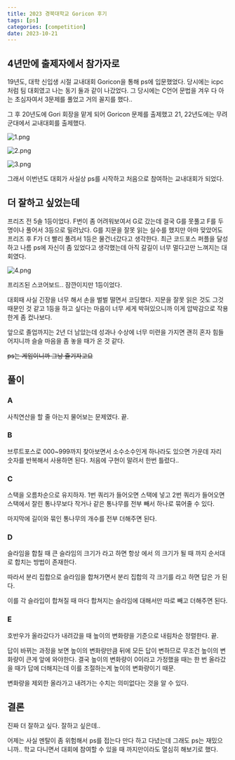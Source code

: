 ```yaml
---
title: 2023 경북대학교 Goricon 후기
tags: [ps]
categories: [competition]
date: 2023-10-21
---
```

## 4년만에 출제자에서 참가자로
19년도, 대학 신입생 시절 교내대회 Goricon을 통해 ps에 입문했었다. 당시에는 icpc처럼 팀 대회였고 나는 동기 둘과 같이 나갔었다.
그 당시에는 C언어 문법을 겨우 다 아는 초심자여서 3문제를 풀었고 거의 꼴지를 했다..

그 후 20년도에 Gori 회장을 맡게 되어 Goricon 문제를 출제했고 21, 22년도에는 무려 군대에서 교내대회를 출제했다.

![1.png](../images/15/1.png)

![2.png](../images/15/2.png)

![3.png](../images/15/3.png)

그래서 이번년도 대회가 사실상 ps를 시작하고 처음으로 참여하는 교내대회가 되었다.

## 더 잘하고 싶었는데
프리즈 전 5솔 1등이었다. F번이 좀 어려워보여서 G로 갔는데 결국 G를 못풀고 F를 두명이나 풀어서 3등으로 밀려났다.
G를 지문을 잘못 읽는 실수를 했지만 아마 맞았어도 프리즈 후 F가 더 빨리 풀려서 1등은 물건너갔다고 생각한다.
최근 코드포스 퍼플을 달성하고 나름 ps에 자신이 좀 있었다고 생각했는데 아직 갈길이 너무 멀다고만 느껴지는 대회였다.

![4.png](../images/15/4.png)

프리즈된 스코어보드.. 잠깐이지만 1등이었다.

대회때 사실 긴장을 너무 해서 손을 벌벌 떨면서 코딩했다. 지문을 잘못 읽은 것도 그것 때문인 것 같고 1등을 하고 싶다는 마음이 너무 세게 박혀있으니까 이게 압박감으로 작용한게 좀 컸나보다.

앞으로 졸업까지는 2년 더 남았는데 성과나 수상에 너무 미련을 가지면 괜히 혼자 힘들어지니까 슬슬 마음을 좀 놓을 때가 온 것 같다.

<s>ps는 게임이니까 그낭 즐기자고요</s>

## 풀이
### A
사칙연산을 할 줄 아는지 물어보는 문제였다. <MathBlock math="(a+b+c+d)*4 >= n"/>  끝.

### B
브루트포스로 000~999까지 찾아보면서 소수소수인게 하나라도 있으면 가운데 자리 숫자를 반복해서 사용하면 된다. 처음에 구현이 말려서 한번 틀렸다..

### C
스택을 오름차순으로 유지하자. 1번 쿼리가 들어오면 스택에 넣고 2번 쿼리가 들어오면 스택에서 잘린 통나무보다 작거나 같은 통나무를 전부 빼서 하나로 묶어줄 수 있다.

마지막에 길이와 묶인 통나무의 개수를 전부 더해주면 된다.

### D
슬라임을 합칠 때 큰 슬라임의 크기가 <MathBlock math="K"/>라고 하면 항상 <MathBlock math="1"/>에서 <MathBlock math="K"/>의 크기가 될 때 까지 순서대로 합치는 방법이 존재한다.

따라서 분리 집합으로 슬라임을 합쳐가면서 분리 집합의 각 크기를 <MathBlock math="A_i"/>라고 하면 답은 <MathBlock math="\sum_1^N{A_i*(A_i-1)/2}"/>가 된다.

이를 각 슬라입이 합쳐질 때 마다 합쳐지는 슬라임에 대해서만 따로 빼고 더해주면 된다.

### E
호반우가 올라갔다가 내려갔을 때 높이의 변화량을 기준으로 내림차순 정렬한다. 끝.

답이 바뀌는 과정을 보면 높이의 변화량만큼 뒤에 모든 답이 변하므로 무조건 높이의 변화량이 큰게 앞에 와야한다. 결국 높이의 변화량이 0이라고 가정했을 때는 한 번 올라갔을 때가 답에 더해지는데 이를 조절하는게 높이의 변화량이기 때문.

변화량을 제외한 올라가고 내려가는 수치는 의미없다는 것을 알 수 있다.

## 결론
진짜 더 잘하고 싶다. 잘하고 싶은데..

어제는 사실 멘탈이 좀 위험해서 ps를 접는다 만다 하고 다녔는데 그래도 ps는 재밌으니까.. 학교 다니면서 대회에 참여할 수 있을 때 까지만이라도 열심히 해보기로 했다.